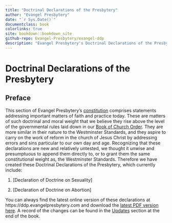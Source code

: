 ```yaml
--- 
title: "Doctrinal Declarations of the Presbytery"
author: "Evangel Presbytery"
date: "`r Sys.Date()`"
documentclass: book
colorlinks: true
site: bookdown::bookdown_site
github-repo: Evangel-Presbytery/evangel-ddp
description: "Evangel Presbytery's Doctrinal Declarations of the Presbytery."
---
```


# Doctrinal Declarations of the Presbytery

## Preface {-}

This section of Evangel Presbytery's [constitution](https://bco.evangelpresbytery.com/preface.html#c.-constitution-defined) comprises statements addressing important matters of faith and practice today. These are matters of such doctrinal and moral weight that we believe they rise above the level of the governmental rules laid down in our [Book of Church Order](https://bco.evangelpresbytery.com/). They are more similar in their nature to the Westminster Standards, and they aspire to carry on the work of reform in the church of Jesus Christ by addressing errors and sins particular to our own day and age. Recognizing that these declarations are new and relatively untested, we thought it unwise and presumptuous to append them directly to, or to grant them the same constitutional weight as, the Westminster Standards. Therefore we have created these Doctrinal Declarations of the Presbytery, which currently include:

1. [Declaration of Doctrine on Sexuality]

2. [Declaration of Doctrine on Abortion]

You can always find the latest online version of these declarations at https://ddp.evangelpresbytery.com and download the [latest PDF version here](https://ddp.evangelpresbytery.com/evangel-presbytery-ddp.pdf). A record of the changes can be found in the [Updates](https://ddp.evangelpresbytery.com/updates.html) section at the end of the book.

<!--- End of frontmatter, start of regular page numbering-->
\mainmatter

